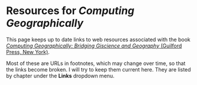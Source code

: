 # Resources for _Computing Geographically_
This page keeps up to date links to web resources associated with the book [_Computing Geographically: Bridging Giscience and Geography_ (Guilford Press, New York)](https://www.guilford.com/books/Computing-Geographically/David-O'Sullivan/9781462553938).

Most of these are URLs in footnotes, which may change over time, so that the links become broken. I will try to keep them current here. They are listed by chapter under the **Links** dropdown menu.

